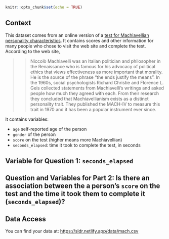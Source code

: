 

```r
knitr::opts_chunk$set(echo = TRUE)
```

## Context

This dataset comes from an online version of a [test for Machiavellian personality characteristics](https://openpsychometrics.org/tests/MACH-IV/).  It contains scores and other information for many people who chose to visit the web site and complete the test.  According to the web site, 

>>Niccolò Machiavelli was an Italian politician and philosopher in the Renaissance who is famous for his advocacy of political ethics that views effectiveness as more important that morality. He is the source of the phrase "the ends justify the means". In the 1960s, social psychologists Richard Christie and Florence L. Geis collected statements from Machiavelli's writings and asked people how much they agreed with each. From their research they concluded that Machiavellianism exists as a distinct personality trait. They published the MACH-IV to measure this trait in 1970 and it has been a popular instrument ever since.

It contains variables:

- `age` self-reported age of the person
- `gender` of the person
- `score` on the test (higher means more Machiavellian)
- `seconds_elapsed`: time it took to complete the test, in seconds

## Variable for Question 1: `seconds_elapsed`

## Question and Variables for Part 2: Is there an association between the a person's `score` on the test and the time it took them to complete it (`seconds_elapsed`)?


## Data Access

You can find your data at: <https://sldr.netlify.app/data/mach.csv>

<!-- ## Notes -->
